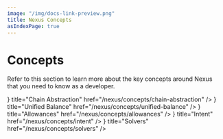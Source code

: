 ```yaml
---
image: "/img/docs-link-preview.png"
title: Nexus Concepts
asIndexPage: true
---
```



# Concepts

Refer to this section to learn more about the key concepts around Nexus that you need to know as a developer.

<Cards nu>
  <Cards.Card icon={<FileIcon />} title="Chain Abstraction" href="/nexus/concepts/chain-abstraction" />
  <Cards.Card icon={<FileIcon />} title="Unified Balance" href="/nexus/concepts/unified-balance" />
  <Cards.Card icon={<FileIcon />} title="Allowances" href="/nexus/concepts/allowances" />
  <Cards.Card icon={<FileIcon />} title="Intent" href="/nexus/concepts/intent" />
  <Cards.Card icon={<FileIcon />} title="Solvers" href="/nexus/concepts/solvers" />
</Cards>